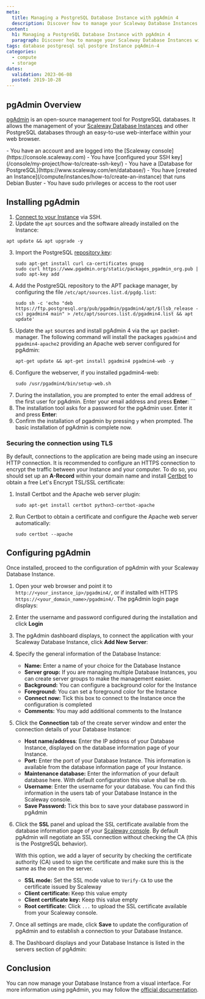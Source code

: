 ```yaml
---
meta:
  title: Managing a PostgreSQL Database Instance with pgAdmin 4
  description: Discover how to manage your Scaleway Database Instances with pgAdmin 4 from an easy-to-use web interface
content:
  h1: Managing a PostgreSQL Database Instance with pgAdmin 4
  paragraph: Discover how to manage your Scaleway Database Instances with pgAdmin 4 from an easy-to-use web interface
tags: database postgresql sql postgre Instance pqAdmin-4
categories:
  - compute
  - storage
dates:
  validation: 2023-06-08
  posted: 2019-10-28
---
```


## pgAdmin Overview

[pgAdmin](https://www.pgadmin.org/) is an open-source management tool for PostgreSQL databases. It allows the management of your [Scaleway Database Instances](https://www.scaleway.com/en/database/) and other PostgreSQL databases through an easy-to-use web-interface within your web browser.

<Macro id="iam-requirements" />

<Message type="requirement">
  - You have an account and are logged into the [Scaleway console](https://console.scaleway.com)
  - You have [configured your SSH key](/console/my-project/how-to/create-ssh-key/)
  - You have a [Database for PostgreSQL](https://www.scaleway.com/en/database/)
  - You have [created an Instance](/compute/instances/how-to/create-an-instance) that runs Debian Buster
  - You have sudo privileges or access to the root user
</Message>


## Installing pgAdmin

1. [Connect to your Instance](/compute/instances/how-to/connect-to-instance/) via SSH.
2. Update the `apt` sources and the software already installed on the Instance:

  ```
  apt update && apt upgrade -y
  ```
3. Import the PostgreSQL [repository key](https://www.postgresql.org/media/keys/ACCC4CF8.asc):
    ```
    sudo apt-get install curl ca-certificates gnupg
    sudo curl https://www.pgadmin.org/static/packages_pgadmin_org.pub | sudo apt-key add
    ```
4. Add the PostgreSQL repository to the APT package manager, by configuring the file `/etc/apt/sources.list.d/pgdg.list`:
    ```
    sudo sh -c 'echo "deb https://ftp.postgresql.org/pub/pgadmin/pgadmin4/apt/$(lsb_release -cs) pgadmin4 main" > /etc/apt/sources.list.d/pgadmin4.list && apt update'
    ```
5. Update the `apt` sources and install pgAdmin 4 via the `apt` packet-manager. The following command will install the packages `pgadmin4` and `pgadmin4-apache2` providing an Apache web server configured for pgAdmin:
    ```
    apt-get update && apt-get install pgadmin4 pgadmin4-web -y
    ```
6. Configure the webserver, if you installed pgadmin4-web:
    ```
    sudo /usr/pgadmin4/bin/setup-web.sh
    ```
7. During the installation, you are prompted to enter the email address of the first user for pgAdmin. Enter your email address and press **Enter**:  ```
8. The installation tool asks for a password for the pgAdmin user. Enter it and press **Enter**:
9. Confirm the installation of pgadmin by pressing `y` when prompted. The basic installation of pgAdmin is complete now.

### Securing the connection using TLS

By default, connections to the application are being made using an insecure HTTP connection. It is recommended to configure an HTTPS connection to encrypt the traffic between your Instance and your computer. To do so, you should set up an **A-Record** within your domain name and install [Certbot](https://certbot.eff.org/) to obtain a free Let's Encrypt TSL/SSL certificate:

1. Install Certbot and the Apache web server plugin:
    ```
    sudo apt-get install certbot python3-certbot-apache
    ```
2. Run Certbot to obtain a certificate and configure the Apache web server automatically:
    ```
    sudo certbot --apache
    ```

## Configuring pgAdmin

Once installed, proceed to the configuration of pgAdmin with your Scaleway Database Instance.

1. Open your web browser and point it to `http://<your_instance_ip>/pgadmin4/`, or if installed with HTTPS `https://<your_domain_name>/pgadmin4/`. The pgAdmin login page displays:
    <Lightbox src="scaleway-pgadmin_login.webp" alt="" />
2. Enter the username and password configured during the installation and click **Login**
3. The pgAdmin dashboard displays, to connect the application with your Scaleway Database Instance, click **Add New Server**:
    <Lightbox src="scaleway-pgadmin_dashboard.webp" alt="" />
4. Specify the general information of the Database Instance:
    <Lightbox src="scaleway-pgadmin_create_general.webp" alt="" />

    * **Name:** Enter a name of your choice for the Database Instance
    * **Server group:** If you are managing multiple Database Instances, you can create server groups to make the management easier.
    * **Background:** You can configure a background color for the Instance
    * **Foreground:** You can set a foreground color for the Instance
    * **Connect now:** Tick this box to connect to the Instance once the configuration is completed
    * **Comments:** You may add additional comments to the Instance
5. Click the **Connection** tab of the create server window and enter the connection details of your Database Instance:
    <Lightbox src="scaleway-pgadmin_create_connection.webp" alt="" />

   * **Host name/address**: Enter the IP address of your Database Instance, displayed on the database information page of your Instance.
   * **Port:** Enter the port of your Database Instance. This information is available from the database information page of your Instance.
   * **Maintenance database:** Enter the information of your default database here. With default configuration this value shall be `rdb`.
   * **Username**: Enter the username for your database. You can find this information in the users tab of your Database Instance in the Scaleway console.
   * **Save Password:** Tick this box to save your database password in pgAdmin
6. Click the **SSL** panel and upload the SSL certificate available from the database information page of your [Scaleway console](https://console.scaleway.com/rdb/). By default pgAdmin will negotiate an SSL connection without checking the CA (this is the PostgreSQL behavior).

    With this option, we add a layer of security by checking the certificate authority (CA) used to sign the certificate and make sure this is the same as the one on the server.
    <Lightbox src="scaleway-pgadmin_create_ssl.webp" alt="" />

    * **SSL mode:** Set the SSL mode value to `Verify-CA` to use the certificate issued by Scaleway
    * **Client certificate:** Keep this value empty
    * **Client certificate key:** Keep this value empty
    * **Root certificate:** Click `...` to upload the SSL certificate available from your Scaleway console.
7. Once all settings are made, click **Save** to update the configuration of pgAdmin and to establish a connection to your Database Instance.
8. The Dashboard displays and your Database Instance is listed in the servers section of pgAdmin:
    <Lightbox src="scaleway-pgadmin_dashboard_connected.webp" alt="" />

## Conclusion

You can now manage your Database Instance from a visual interface. For more information using pgAdmin, you may follow the [official documentation](https://www.pgadmin.org/docs/pgadmin4/development/release_notes_4_16.html).
